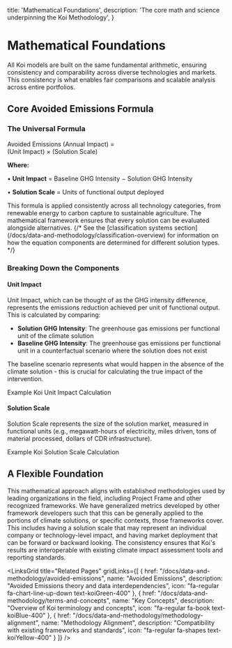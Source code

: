 
  title: 'Mathematical Foundations',
  description:
    'The core math and science underpinning the Koi Methodology',
}

# Mathematical Foundations

<PageInformationalData lastModified={lastModified} />

All Koi models are built on the same fundamental arithmetic, ensuring consistency and comparability across diverse technologies and markets. This consistency is what enables fair comparisons and scalable analysis across entire portfolios.

## Core Avoided Emissions Formula

<div className="bg-zinc-50/50 dark:bg-zinc-800/30 border border-zinc-200 dark:border-zinc-700 rounded-xl p-6 my-8">
  <div className="text-center">
    <h3 className="text-lg font-semibold text-zinc-800 dark:text-zinc-200 mb-4">The Universal Formula</h3>
    <div className="bg-white/80 dark:bg-zinc-900/50 rounded-lg p-4 border border-zinc-300 dark:border-zinc-600">
      <div className="text-xl font-mono font-semibold">
        <span className="text-zinc-700 dark:text-zinc-300">Avoided Emissions (Annual Impact)</span>
        <span className="text-zinc-500 dark:text-zinc-400 mx-2">=</span>
        <div className="mt-1">
          <span className="text-zinc-600 dark:text-zinc-300">(Unit Impact)</span>
          <span className="text-zinc-500 dark:text-zinc-400 mx-2">×</span>
          <span className="text-zinc-600 dark:text-zinc-300">(Solution Scale)</span>
        </div>
      </div>
    </div>
    <div className="mt-3 text-sm text-zinc-600 dark:text-zinc-400">
      <p><strong>Where:</strong></p>
      <p>• <strong>Unit Impact</strong> = Baseline GHG Intensity − Solution GHG Intensity</p>
      <p>• <strong>Solution Scale</strong> = Units of functional output deployed</p>
    </div>
  </div>
</div>

<Info>
This formula is applied consistently across all technology categories, from renewable energy to carbon capture to sustainable agriculture. The mathematical framework ensures that every solution can be evaluated alongside alternatives.
{/* See the [classification systems section](/docs/data-and-methodology/classification-overview) for information on how the equation components are determined for different solution types. */}
</Info>

### Breaking Down the Components

#### Unit Impact

Unit Impact, which can be thought of as the GHG intensity difference, represents the emissions reduction achieved per unit of functional output. This is calculated by comparing:

- **Solution GHG Intensity**: The greenhouse gas emissions per functional unit of the climate solution
- **Baseline GHG Intensity**: The greenhouse gas emissions per functional unit in a counterfactual scenario where the solution does not exist

<Tip>
The baseline scenario represents what would happen in the absence of the climate solution - this is crucial for calculating the true impact of the intervention.
</Tip>

<ImageZoom
  src={unitImpactImage}
  alt="Unit Impact Visualization"
  containerClassName="w-full"
  className="w-full"
/>

<p className="text-center text-sm text-zinc-600 dark:text-zinc-400 mt-2 italic">Example Koi Unit Impact Calculation</p>

#### Solution Scale

Solution Scale represents the size of the solution market, measured in functional units (e.g., megawatt-hours of electricity, miles driven, tons of material processed, dollars of CDR infrastructure).

<ImageZoom
  src={marketImage}
  alt="Solution Scale Visualization"
  containerClassName="w-full"
  className="w-full"
/>

<p className="text-center text-sm text-zinc-600 dark:text-zinc-400 mt-2 italic">Example Koi Solution Scale Calculation</p>

## A Flexible Foundation

This mathematical approach aligns with established methodologies used by leading organizations in the field, including Project Frame and other recognized frameworks. We have generalized metrics developed by other framework developers such that this can be generally applied to the portions of climate solutions, or specific contexts, those frameworks cover. This includes having a solution scale that may represent an individual company or technology-level impact, and having market deployment that can be forward or backward looking. The consistency ensures that Koi's results are interoperable with existing climate impact assessment tools and reporting standards.

<LinksGrid
  title="Related Pages"
  gridLinks={[
    {
      href: "/docs/data-and-methodology/avoided-emissions",
      name: "Avoided Emissions",
      description: "Avoided Emissions theory and data interdependencies",
      icon: "fa-regular fa-chart-line-up-down text-koiGreen-400"
    },
    {
      href: "/docs/data-and-methodology/terms-and-concepts",
      name: "Key Concepts",
      description: "Overview of Koi terminology and concepts",
      icon: "fa-regular fa-book text-koiBlue-400"
    },
    {
      href: "/docs/data-and-methodology/methodology-alignment",
      name: "Methodology Alignment",
      description: "Compatibility with existing frameworks and standards",
      icon: "fa-regular fa-shapes text-koiYellow-400"
    }
  ]}
/>
